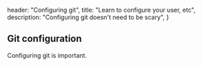   header: "Configuring git",
  title: "Learn to configure your user, etc",
  description: "Configuring git doesn't need to be scary",
}

## Git configuration

Configuring git is important.

